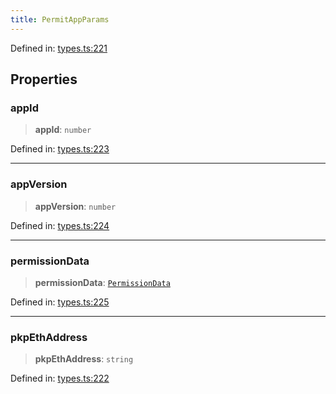 ```yaml
---
title: PermitAppParams
---
```


Defined in: [types.ts:221](https://github.com/LIT-Protocol/Vincent/blob/5462864f5b471985671134e594d93faefcbfeb7e/packages/libs/contracts-sdk/src/types.ts#L221)

## Properties

### appId

> **appId**: `number`

Defined in: [types.ts:223](https://github.com/LIT-Protocol/Vincent/blob/5462864f5b471985671134e594d93faefcbfeb7e/packages/libs/contracts-sdk/src/types.ts#L223)

***

### appVersion

> **appVersion**: `number`

Defined in: [types.ts:224](https://github.com/LIT-Protocol/Vincent/blob/5462864f5b471985671134e594d93faefcbfeb7e/packages/libs/contracts-sdk/src/types.ts#L224)

***

### permissionData

> **permissionData**: [`PermissionData`](./PermissionData)

Defined in: [types.ts:225](https://github.com/LIT-Protocol/Vincent/blob/5462864f5b471985671134e594d93faefcbfeb7e/packages/libs/contracts-sdk/src/types.ts#L225)

***

### pkpEthAddress

> **pkpEthAddress**: `string`

Defined in: [types.ts:222](https://github.com/LIT-Protocol/Vincent/blob/5462864f5b471985671134e594d93faefcbfeb7e/packages/libs/contracts-sdk/src/types.ts#L222)
